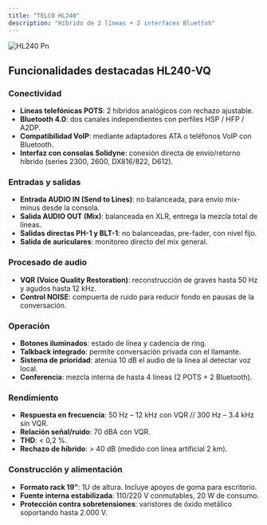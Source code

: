 ```yaml
---
title: "TELCO HL240"
description: "Híbrido de 2 líneas + 2 interfaces Bluettoh"
---
```


![HL240 Pn](/images/hl240/HL240.png)

## Funcionalidades destacadas HL240-VQ

### Conectividad

- **Líneas telefónicas POTS**: 2 híbridos analógicos con rechazo ajustable.
- **Bluetooth 4.0**: dos canales independientes con perfiles HSP / HFP / A2DP.
- **Compatibilidad VoIP**: mediante adaptadores ATA o teléfonos VoIP con Bluetooth.
- **Interfaz con consolas Solidyne**: conexión directa de envío/retorno híbrido (series 2300, 2600, DX816/822, D612).

### Entradas y salidas

- **Entrada AUDIO IN (Send to Lines)**: no balanceada, para envío mix-minus desde la consola.
- **Salida AUDIO OUT (Mix)**: balanceada en XLR, entrega la mezcla total de líneas.
- **Salidas directas PH-1 y BLT-1**: no balanceadas, pre-fader, con nivel fijo.
- **Salida de auriculares**: monitoreo directo del mix general.

### Procesado de audio

- **VQR (Voice Quality Restoration)**: reconstrucción de graves hasta 50 Hz y agudos hasta 12 kHz.
- **Control NOISE**: compuerta de ruido para reducir fondo en pausas de la conversación.

### Operación

- **Botones iluminados**: estado de línea y cadencia de ring.
- **Talkback integrado**: permite conversación privada con el llamante.
- **Sistema de prioridad**: atenúa 10 dB el audio de la línea al detectar voz local.
- **Conferencia**: mezcla interna de hasta 4 líneas (2 POTS + 2 Bluetooth).

### Rendimiento

- **Respuesta en frecuencia**: 50 Hz – 12 kHz con VQR // 300 Hz – 3.4 kHz sin VQR.
- **Relación señal/ruido**: 70 dBA con VQR.
- **THD**: \< 0,2 %.
- **Rechazo de híbrido**: \> 40 dB (medido con línea artificial 2 km).

### Construcción y alimentación

- **Formato rack 19”**: 1U de altura. Incluye apoyos de goma para escritorio.
- **Fuente interna estabilizada**: 110/220 V conmutables, 20 W de consumo.
- **Protección contra sobretensiones**: varistores de óxido metálico soportando hasta 2.000 V.